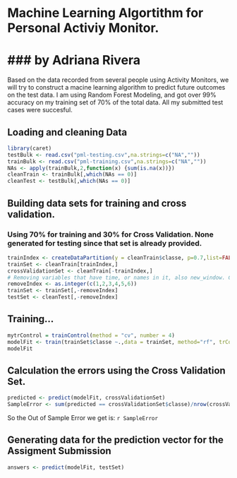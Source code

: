 # Machine Learning Algortithm for Personal Activiy Monitor.
### by Adriana Rivera
========================================================

Based on the data recorded from several people using Activity Monitors, we will try to construct a macine learning algorithm to predict future outcomes on the test data. I am using Random Forest Modeling, and got over 99% accuracy on my training set of 70% of the total data. All my submitted test cases were succesful.

## Loading and cleaning Data
```r
library(caret)
testBulk <- read.csv("pml-testing.csv",na.strings=c("NA",""))
trainBulk <- read.csv("pml-training.csv",na.strings=c("NA",""))
NAs <- apply(trainBulk,2,function(x) {sum(is.na(x))}) 
cleanTrain <- trainBulk[,which(NAs == 0)]
cleanTest <- testBulk[,which(NAs == 0)]

```

## Building data sets for training and cross validation. 
### Using 70% for training and 30% for Cross Validation. None generated for testing since that set is already provided.
```r
trainIndex <- createDataPartition(y = cleanTrain$classe, p=0.7,list=FALSE)
trainSet <- cleanTrain[trainIndex,]
crossValidationSet <- cleanTrain[-trainIndex,]
# Removing variables that have time, or names in it, also new_window. Columns 1..6
removeIndex <- as.integer(c(1,2,3,4,5,6))
trainSet <- trainSet[,-removeIndex]
testSet <- cleanTest[,-removeIndex]
```

## Training...
```r
mytrControl = trainControl(method = "cv", number = 4)
modelFit <- train(trainSet$classe ~.,data = trainSet, method="rf", trControl = mytrControl)
modelFit
```


## Calculation the errors using the Cross Validation Set.
```r
predicted <- predict(modelFit, crossValidationSet)
SampleError <- sum(predicted == crossValidationSet$classe)/nrow(crossValidationSet)
```
So the Out of Sample Error we get is: `r SampleError`


## Generating data for the prediction vector for the Assigment Submission
```r
answers <- predict(modelFit, testSet)
```

